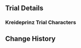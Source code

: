 {{Event
|name              = Test Run - Albedo, Fischl, Sucrose, Bennett
|image             = Test Run - Character Trial Event Albedo-Fischl-Sucrose-Bennett.png
|type              = In-Game
|type2             = Test Run
|time_known        = yes
|time_start        = 2020-12-23 14:00:00
|time_start_offset = UTC+8
|time_end          = 2021-01-12 15:59:59
}}

{{Test Run
|character_5_1 = Albedo
|rewards_5_1   = Primogem*20
|party_5_1     = Xiangling
|character_4_1 = Fischl
|rewards_4_1   = Adventurer's Experience*6
|party_4_1     = Amber,Kaeya
|character_4_2 = Sucrose
|rewards_4_2   = Mystic Enhancement Ore*3
|party_4_2     = Lisa,Kaeya
|character_4_3 = Bennett
|rewards_4_3   = Mora*15&#44;000
|party_4_3     = Xiangling
|wish          = Secretum Secretorum/2020-12-23
|orbs          = 0
}}

==Trial Details==
===Kreideprinz Trial Characters===
{{Trial Character/Event/Header}}
{{Trial Character/Event
|character_name         = Albedo
|character_level        = 80
|constellation          = 0
|weapon_name            = Favonius Sword
|weapon_level           = 80
|refinement             = 1
|artifact_flower        = Medal of the Brave
|artifact_feather       = Prospect of the Brave
|artifact_sands         = Fortitude of the Brave
|artifact_goblet        = Outset of the Brave
|artifact_circlet       = Crown of the Brave
|artifact_level         = 16
|set1                   = Brave Heart
|set1_piece_bonus       = 4
|normal_attack_talent   = 8
|elemental_skill_talent = 8
|elemental_burst_talent = 8
|hp                     = 22,001
|atk                    = 1,347
|def                    = 773
|em                     = 34
|er                     = 160.5%
|crit_rate              = 50.6%
|crit_dmg               = 72.4%
|other_stats            =
{{Color|Geo DMG Bonus}}: '''21.6%'''
}}
{{Trial Character/Event
|character_name         = Xiangling
|character_level        = 80
|constellation          = 0
|weapon_name            = Favonius Lance
|weapon_level           = 80
|refinement             = 1
|artifact_flower        = Medal of the Brave
|artifact_feather       = Prospect of the Brave
|artifact_sands         = Fortitude of the Brave
|artifact_goblet        = Outset of the Brave
|artifact_circlet       = Crown of the Brave
|artifact_level         = 16
|set1                   = Brave Heart
|set1_piece_bonus       = 4
|normal_attack_talent   = 8
|elemental_skill_talent = 8
|elemental_burst_talent = 8
|hp                     = ?
|atk                    = ?
|def                    = ?
|em                     = ?
|er                     = ?
|crit_rate              = ?
|crit_dmg               = ?
|other_stats            =
}}
{{Trial Character/Event/Footer}}

==Change History==
{{Change History|1.2}}